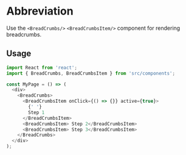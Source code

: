 # Abbreviation

Use the `<BreadCrumbs/>` `<BreadCrumbsItem/>` component for rendering breadcrumbs.

## Usage

```js
import React from 'react';
import { BreadCrumbs, BreadCrumbsItem } from 'src/components';

const MyPage = () => (
  <div>
    <BreadCrumbs>
      <BreadCrumbsItem onClick={() => {}} active={true}>
        {' '}
        Step 1
      </BreadCrumbsItem>
      <BreadCrumbsItem> Step 2</BreadCrumbsItem>
      <BreadCrumbsItem> Step 3</BreadCrumbsItem>
    </BreadCrumbs>
  </div>
);
```
